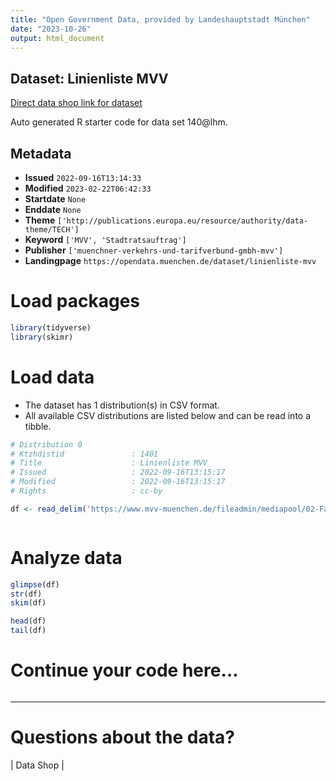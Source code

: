 ```yaml
---
title: "Open Government Data, provided by Landeshauptstadt München"
date: "2023-10-26"
output: html_document
---
```


## Dataset: Linienliste MVV

[Direct data shop link for dataset](https://opendata.muenchen.de/dataset/linienliste-mvv)

Auto generated R starter code for data set 140@lhm.

## Metadata

- **Issued** `2022-09-16T13:14:33`
- **Modified** `2023-02-22T06:42:33`
- **Startdate** `None`
- **Enddate** `None`
- **Theme** `['http://publications.europa.eu/resource/authority/data-theme/TECH']`
- **Keyword** `['MVV', 'Stadtratsauftrag']`
- **Publisher** `['muenchner-verkehrs-und-tarifverbund-gmbh-mvv']`
- **Landingpage** `https://opendata.muenchen.de/dataset/linienliste-mvv`


# Load packages

```r

library(tidyverse)
library(skimr)

```

# Load data

-   The dataset has 1 distribution(s) in CSV format.
-   All available CSV distributions are listed below and can be read into a tibble.

```r

# Distribution 0
# Ktzhdistid               : 1401
# Title                    : Linienliste MVV
# Issued                   : 2022-09-16T13:15:17
# Modified                 : 2022-09-16T13:15:17
# Rights                   : cc-by

df <- read_delim('https://www.mvv-muenchen.de/fileadmin/mediapool/02-Fahrplanauskunft/03-Downloads/openData/mvvlines_openData.csv')



```

# Analyze data

```r

glimpse(df)
str(df)
skim(df)

head(df)
tail(df)

```

# Continue your code here...

```r

```

------------------------------------------------------------------------

# Questions about the data?

 | Data Shop | 
